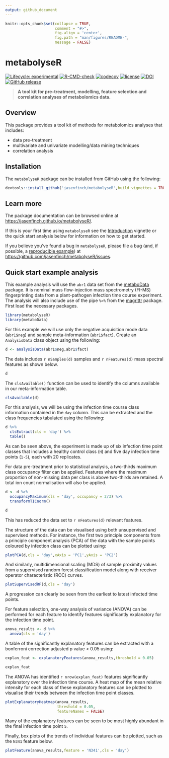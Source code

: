 ```yaml
---
output: github_document
---
```


<!-- README.md is generated from README.Rmd. Please edit that file -->

```r
knitr::opts_chunk$set(collapse = TRUE, 
                      comment = "#>",
                      fig.align = 'center',
                      fig.path = "man/figures/README-",
                      message = FALSE)
```

# metabolyseR

<!-- badges: start -->
[![Lifecycle: experimental](https://img.shields.io/badge/lifecycle-experimental-orange.svg)](https://lifecycle.r-lib.org/articles/stages.html#experimental)
[![R-CMD-check](https://github.com/jasenfinch/metabolyseR/workflows/R-CMD-check/badge.svg)](https://github.com/jasenfinch/metabolyseR/actions)
[![codecov](https://codecov.io/gh/jasenfinch/metabolyseR/branch/master/graph/badge.svg)](https://codecov.io/gh/jasenfinch/metabolyseR/branch/master) 
[![license](https://img.shields.io/badge/license-GNU%20GPL%20v3.0-blue.svg)](https://github.com/jasenfinch/metabolyseR/blob/master/DESCRIPTION)
[![DOI](https://zenodo.org/badge/88983134.svg)](https://zenodo.org/badge/latestdoi/88983134)
[![GitHub release](https://img.shields.io/github/release/jasenfinch/metabolyseR.svg)](https://GitHub.com/jasenfinch/metabolyseR/releases/)
<!-- badges: end -->

> **A tool kit for pre-treatment, modelling, feature selection and correlation analyses of metabolomics data.**

## Overview

This package provides a tool kit of methods for metabolomics analyses that includes: 

* data pre-treatment
* multivariate and univariate modelling/data mining techniques
* correlation analysis

## Installation

The `metabolyseR` package can be installed from GitHub using the following:

```r
devtools::install_github('jasenfinch/metabolyseR',build_vignettes = TRUE)
```

## Learn more

The package documentation can be browsed online at <https://jasenfinch.github.io/metabolyseR/>. 

If this is your first time using `metabolyseR` see the [Introduction](https://jasenfinch.github.io/metabolyseR/articles/metabolyseR.html) vignette or the quick start analysis below for information on how to get started.

If you believe you've found a bug in `metabolyseR`, please file a bug (and, if
possible, a [reproducible example](https://reprex.tidyverse.org)) at
<https://github.com/jasenfinch/metabolyseR/issues>.

## Quick start example analysis

This example analysis will use the `abr1` data set from the [metaboData](https://aberhrml.github.io/metaboData/) package. 
It is nominal mass flow-injection mass spectrometry (FI-MS) fingerprinting data from a plant-pathogen infection time course experiment.
The analysis will also include use of the pipe `%>%` from the [magrittr](https://magrittr.tidyverse.org/) package.
First load the necessary packages.

```r
library(metabolyseR)
library(metaboData)
```

For this example we will use only the negative acquisition mode data (`abr1$neg`) and sample meta-information (`abr1$fact`).
Create an `AnalysisData` class object using the following:

```r
d <- analysisData(abr1$neg,abr1$fact)
```

The data includes `r nSamples(d)` samples and `r nFeatures(d)` mass spectral features as shown below.

```r
d
```

The `clsAvailable()` function can be used to identify the columns available in our meta-information table. 

```r
clsAvailable(d)
```

For this analysis, we will be using the infection time course class information contained in the `day` column.
This can be extracted and the class frequencies tabulated using the following:

```r
d %>%
  clsExtract(cls = 'day') %>%
  table()
```

As can be seen above, the experiment is made up of six infection time point classes that includes a healthy control class (`H`) and five day infection time points (`1-5`), each with 20 replicates. 

For data pre-treatment prior to statistical analysis, a two-thirds maximum class occupancy filter can be applied.
Features where the maximum proportion of non-missing data per class is above two-thirds are retained.
A total ion count normalisation will also be applied.

```r
d <- d %>%
  occupancyMaximum(cls = 'day', occupancy = 2/3) %>%
  transformTICnorm()
```

```r
d
```

This has reduced the data set to `r nFeatures(d)` relevant features.

The structure of the data can be visualised using both unsupervised and supervised methods. For instance, the first two principle components from a principle component analysis (PCA) of the data with the sample points coloured by infection class can be plotted using: 

```r
plotPCA(d,cls = 'day',xAxis = 'PC1',yAxis = 'PC2')
```

And similarly, multidimensional scaling (MDS) of sample proximity values from a supervised random forest classification model along with receiver operator characteristic (ROC) curves.

```r
plotSupervisedRF(d,cls = 'day')
```

A progression can clearly be seen from the earliest to latest infected time points.

For feature selection, one-way analysis of variance (ANOVA) can be performed for each feature to identify features significantly explanatory for the infection time point.

```r
anova_results <- d %>%
  anova(cls = 'day')
```

A table of the significantly explanatory features can be extracted with a bonferroni correction adjusted p value < 0.05 using:

```r
explan_feat <- explanatoryFeatures(anova_results,threshold = 0.05)
```

```r
explan_feat
```

The ANOVA has identified `r nrow(explan_feat)` features significantly explanatory over the infection time course.
A heat map of the mean relative intensity for each class of these explanatory features can be plotted to visualise their trends between the infection time point classes.

```r
plotExplanatoryHeatmap(anova_results,
                       threshold = 0.05,
                       featureNames = FALSE)
```

Many of the explanatory features can be seen to be most highly abundant in the final infection time point `5`.

Finally, box plots of the trends of individual features can be plotted, such as the `N341` feature below.

```r
plotFeature(anova_results,feature = 'N341',cls = 'day')
```
